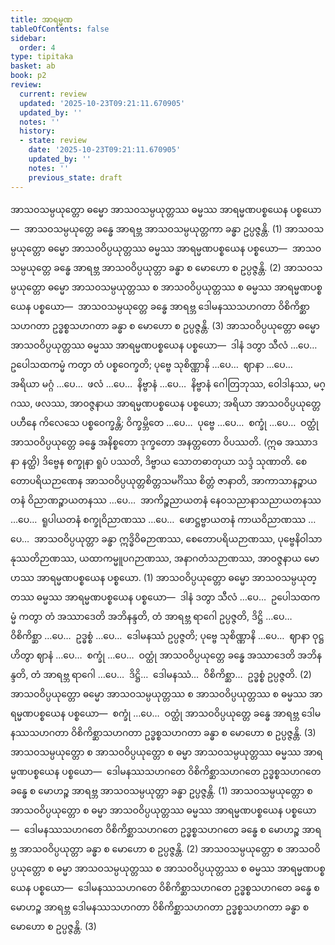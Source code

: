 ```yaml
---
title: အာရမ္မဏ
tableOfContents: false
sidebar:
  order: 4
type: tipitaka
basket: ab
book: p2
review:
  current: review
  updated: '2025-10-23T09:21:11.670905'
  updated_by: ''
  notes: ''
  history:
  - state: review
    date: '2025-10-23T09:21:11.670905'
    updated_by: ''
    notes: ''
    previous_state: draft
---
```



<ReviewStatus review={frontmatter.review} showDetails={true} />

<HypothesisAnnotation frontmatter={frontmatter} />

<DynamicBreadcrumb />

<Division number="77" book="p2" e="ch" v="38" p="70">

<Paragraph number="1180" book="p2">
အာသဝသမ္ပယုတ္တော ဓမ္မော အာသဝသမ္ပယုတ္တဿ ဓမ္မဿ အာရမ္မဏပစ္စယေန ပစ္စယော—  အာသဝသမ္ပယုတ္တေ ခန္ဓေ အာရဗ္ဘ အာသဝသမ္ပယုတ္တကာ ခန္ဓာ ဥပ္ပဇ္ဇန္တိ. (1)
</Paragraph>

<Paragraph number="1181" book="p2">
အာသဝသမ္ပယုတ္တော ဓမ္မော အာသဝဝိပ္ပယုတ္တဿ ဓမ္မဿ အာရမ္မဏပစ္စယေန ပစ္စယော—  အာသဝသမ္ပယုတ္တေ ခန္ဓေ အာရဗ္ဘ အာသဝဝိပ္ပယုတ္တာ ခန္ဓာ စ မောဟော စ ဥပ္ပဇ္ဇန္တိ. (2)
</Paragraph>

<Paragraph number="1182" book="p2">
အာသဝသမ္ပယုတ္တော ဓမ္မော အာသဝသမ္ပယုတ္တဿ စ အာသဝဝိပ္ပယုတ္တဿ စ ဓမ္မဿ အာရမ္မဏပစ္စယေန ပစ္စယော—  အာသဝသမ္ပယုတ္တေ ခန္ဓေ အာရဗ္ဘ ဒေါမနဿသဟဂတာ ဝိစိကိစ္ဆာသဟဂတာ ဥဒ္ဓစ္စသဟဂတာ ခန္ဓာ စ မောဟော စ ဥပ္ပဇ္ဇန္တိ. (3)
</Paragraph>

</Division>
<Division number="78" book="p2" e="ch" v="38" p="70">

<Paragraph number="1183" book="p2">
အာသဝဝိပ္ပယုတ္တော ဓမ္မော အာသဝဝိပ္ပယုတ္တဿ ဓမ္မဿ အာရမ္မဏပစ္စယေန ပစ္စယော—  ဒါနံ ဒတွာ သီလံ …ပေ…  ဥပေါသထကမ္မံ ကတွာ တံ ပစ္စဝေက္ခတိ; ပုဗ္ဗေ သုစိဏ္ဏာနိ …ပေ…  ဈာနာ …ပေ…  အရိယာ မဂ္ဂံ …ပေ…  ဖလံ …ပေ…  နိဗ္ဗာနံ …ပေ…  နိဗ္ဗာနံ ဂေါတြဘုဿ, ဝေါဒါနဿ, မဂ္ဂဿ, ဖလဿ, အာဝဇ္ဇနာယ အာရမ္မဏပစ္စယေန ပစ္စယော; အရိယာ အာသဝဝိပ္ပယုတ္တေ ပဟီနေ ကိလေသေ ပစ္စဝေက္ခန္တိ; ဝိက္ခမ္ဘိတေ …ပေ…  ပုဗ္ဗေ …ပေ…  စက္ခုံ …ပေ…  ဝတ္ထုံ အာသဝဝိပ္ပယုတ္တေ ခန္ဓေ အနိစ္စတော ဒုက္ခတော အနတ္တတော ဝိပဿတိ. (ဣဓ အဿာဒနာ နတ္ထိ) ဒိဗ္ဗေန စက္ခုနာ ရူပံ ပဿတိ, ဒိဗ္ဗာယ သောတဓာတုယာ သဒ္ဒံ သုဏာတိ. စေတောပရိယဉာဏေန အာသဝဝိပ္ပယုတ္တစိတ္တသမင်္ဂိဿ စိတ္တံ ဇာနာတိ, အာကာသာနဉ္စာယတနံ ဝိညာဏဉ္စာယတနဿ …ပေ…  အာကိဉ္စညာယတနံ နေဝသညာနာသညာယတနဿ …ပေ…  ရူပါယတနံ စက္ခုဝိညာဏဿ …ပေ…  ဖောဋ္ဌဗ္ဗာယတနံ ကာယဝိညာဏဿ …ပေ…  အာသဝဝိပ္ပယုတ္တာ ခန္ဓာ ဣဒ္ဓိဝိဓဉာဏဿ, စေတောပရိယဉာဏဿ, ပုဗ္ဗေနိဝါသာနုဿတိဉာဏဿ, ယထာကမ္မူပဂဉာဏဿ, အနာဂတံသဉာဏဿ, အာဝဇ္ဇနာယ မောဟဿ အာရမ္မဏပစ္စယေန ပစ္စယော. (1)
</Paragraph>

<Paragraph number="1184" book="p2">
အာသဝဝိပ္ပယုတ္တော ဓမ္မော အာသဝသမ္ပယုတ္တဿ ဓမ္မဿ အာရမ္မဏပစ္စယေန ပစ္စယော—  ဒါနံ ဒတွာ သီလံ …ပေ…  ဥပေါသထကမ္မံ ကတွာ တံ အဿာဒေတိ အဘိနန္ဒတိ, တံ အာရဗ္ဘ ရာဂေါ ဥပ္ပဇ္ဇတိ, ဒိဋ္ဌိ …ပေ…  ဝိစိကိစ္ဆာ …ပေ…  ဥဒ္ဓစ္စံ …ပေ…  ဒေါမနဿံ ဥပ္ပဇ္ဇတိ; ပုဗ္ဗေ သုစိဏ္ဏာနိ …ပေ…  ဈာနာ ဝုဋ္ဌဟိတွာ ဈာနံ …ပေ…  စက္ခုံ …ပေ…  ဝတ္ထုံ အာသဝဝိပ္ပယုတ္တေ ခန္ဓေ အဿာဒေတိ အဘိနန္ဒတိ, တံ အာရဗ္ဘ ရာဂေါ …ပေ…  ဒိဋ္ဌိ…  ဒေါမနဿံ…  ဝိစိကိစ္ဆာ…  ဥဒ္ဓစ္စံ ဥပ္ပဇ္ဇတိ. (2)
</Paragraph>

<Paragraph number="1185" book="p2">
အာသဝဝိပ္ပယုတ္တော ဓမ္မော အာသဝသမ္ပယုတ္တဿ စ အာသဝဝိပ္ပယုတ္တဿ စ ဓမ္မဿ အာရမ္မဏပစ္စယေန ပစ္စယော—  စက္ခုံ …ပေ…  ဝတ္ထုံ အာသဝဝိပ္ပယုတ္တေ ခန္ဓေ အာရဗ္ဘ ဒေါမနဿသဟဂတာ ဝိစိကိစ္ဆာသဟဂတာ ဥဒ္ဓစ္စသဟဂတာ ခန္ဓာ စ မောဟော စ ဥပ္ပဇ္ဇန္တိ. (3)
</Paragraph>

</Division>
<Division number="79" book="p2" e="ch" v="38" p="70">

<Paragraph number="1186" book="p2">
အာသဝသမ္ပယုတ္တော စ အာသဝဝိပ္ပယုတ္တော စ ဓမ္မာ အာသဝသမ္ပယုတ္တဿ ဓမ္မဿ အာရမ္မဏပစ္စယေန ပစ္စယော—  ဒေါမနဿသဟဂတေ ဝိစိကိစ္ဆာသဟဂတေ ဥဒ္ဓစ္စသဟဂတေ ခန္ဓေ စ မောဟဉ္စ အာရဗ္ဘ အာသဝသမ္ပယုတ္တာ ခန္ဓာ ဥပ္ပဇ္ဇန္တိ. (1)
</Paragraph>

<Paragraph number="1187" book="p2">
အာသဝသမ္ပယုတ္တော စ အာသဝဝိပ္ပယုတ္တော စ ဓမ္မာ အာသဝဝိပ္ပယုတ္တဿ ဓမ္မဿ အာရမ္မဏပစ္စယေန ပစ္စယော—  ဒေါမနဿသဟဂတေ ဝိစိကိစ္ဆာသဟဂတေ ဥဒ္ဓစ္စသဟဂတေ ခန္ဓေ စ မောဟဉ္စ အာရဗ္ဘ အာသဝဝိပ္ပယုတ္တာ ခန္ဓာ စ မောဟော စ ဥပ္ပဇ္ဇန္တိ. (2)
</Paragraph>

<Paragraph number="1188" book="p2">
အာသဝသမ္ပယုတ္တော စ အာသဝဝိပ္ပယုတ္တော စ ဓမ္မာ အာသဝသမ္ပယုတ္တဿ စ အာသဝဝိပ္ပယုတ္တဿ စ ဓမ္မဿ အာရမ္မဏပစ္စယေန ပစ္စယော—  ဒေါမနဿသဟဂတေ ဝိစိကိစ္ဆာသဟဂတေ ဥဒ္ဓစ္စသဟဂတေ ခန္ဓေ စ မောဟဉ္စ အာရဗ္ဘ ဒေါမနဿသဟဂတာ ဝိစိကိစ္ဆာသဟဂတာ ဥဒ္ဓစ္စသဟဂတာ ခန္ဓာ စ မောဟော စ ဥပ္ပဇ္ဇန္တိ. (3)
</Paragraph>
</Division>